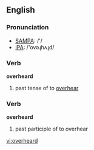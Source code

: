 ==English==

===Pronunciation===
*[[w:SAMPA|SAMPA]]: /'/
*[[w:IPA|IPA]]: /'ovəɻhʌɻd/

===Verb===
'''overheard'''

# past tense of to [[overhear]]

===Verb===
'''overheard'''

# past participle of to overhear

[[vi:overheard]]